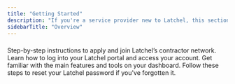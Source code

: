 ```yaml
---
title: "Getting Started"
description: "If you're a service provider new to Latchel, this section is for you. Learn how to access your portal, get familiar with your dashboard, and take the first steps to start receiving work orders."
sidebarTitle: "Overview"
---
```


### 

<Card title="A Guide in Joining Latchel Contractor Network" icon="screen-users" iconType="duotone" href="s/topic/0TO5e000000h9wpGAA/A-Guide-in-Joining-Latchel-Contractor-Network">
  Step-by-step instructions to apply and join Latchel’s contractor network.
</Card>

<CardGroup cols={2}>
  <Card title="Accessing Your Latchel Portal (Service Providers)" icon="person-to-portal" iconType="duotone" href="s/topic/0TO5e000000h9wpGAA/Accessing-your-Latchel-portal">
    Learn how to log into your Latchel portal and access your account.
  </Card>
  <Card title="An Overview of the Service Provider Dashboard" icon="chalkboard-user" iconType="duotone" href="s/topic/0TO5e000000h9wpGAA/An-Overview-of-the-Service-Provider-Log-In-Dashboard">
    Get familiar with the main features and tools on your dashboard.
  </Card>
  <Card title="Resetting Your Latchel Password (Service Provider)" icon="shield-keyhole" iconType="duotone" href="s/topic/0TO5e000000h9wpGAA/Resetting-Your-Latchel-Password-Service-Provider">
    Follow these steps to reset your Latchel password if you've forgotten it.
  </Card>
</CardGroup>
